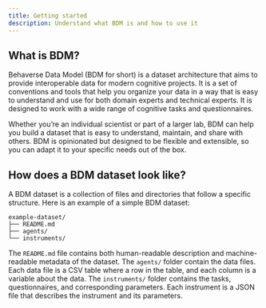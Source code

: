 ```yaml
---
title: Getting started
description: Understand what BDM is and how to use it
---
```


## What is BDM?

Behaverse Data Model (BDM for short) is a dataset architecture that aims to provide interoperable data for modern cognitive projects. It is a set of conventions and tools that help you organize your data in a way that is easy to understand and use for both domain experts and technical experts. It is designed to work with a wide range of cognitive tasks and questionnaires.

Whether you're an individual scientist or part of a larger lab, BDM can help you build a dataset that is easy to understand, maintain, and share with others. BDM is opinionated but designed to be flexible and extensible, so you can adapt it to your specific needs out of the box.

## How does a BDM dataset look like?

A BDM dataset is a collection of files and directories that follow a specific structure. Here is an example of a simple BDM dataset:

```
example-dataset/
├── README.md
├── agents/
└── instruments/
```

The `README.md` file contains both human-readable description and machine-readable metadata of the dataset. The `agents/` folder contain the data files. Each data file is a CSV table where a row in the table, and each column is a variable about the data. The `instruments/` folder contains the tasks, questionnaires, and corresponding parameters. Each instrument is a JSON file that describes the instrument and its parameters.
